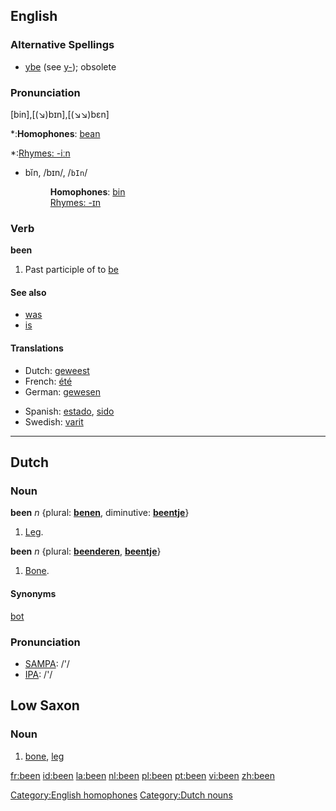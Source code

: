 ==English==

{{rank|who|said|would|46|been|will|no|them}}

===Alternative Spellings===
*[[ybe]] (see [[y-]]); obsolete

===Pronunciation===
[bin],[(↘)bɪn],[(↘↘)bɛn]
*:'''Homophones''': [[bean]] [[Category:English homophones]]
*:[[Rhymes:English:-iːn|Rhymes: -iːn]]
*bĭn, /bɪn/, /<tt>bIn</tt>/
*:'''Homophones''': [[bin]]
*:[[Rhymes:English:-ɪn|Rhymes: -ɪn]]

===Verb===
'''been''' 
# Past participle of to [[be]]

====See also====
*[[was]]
*[[is]]

====Translations====
{{top}}
* Dutch: [[geweest]]
* French: [[été]]
* German: [[gewesen]]
{{mid}}
* Spanish: [[estado]], [[sido]]
* Swedish: [[varit]]
{{bottom}}

----

==Dutch==
===Noun===
'''been''' ''n'' {plural: '''[[benen]]''', diminutive: '''[[beentje]]'''}
#[[leg|Leg]].

'''been''' ''n'' {plural: '''[[beenderen]]''', '''[[beentje]]'''}
#[[bone|Bone]].

====Synonyms====
[[bot]]

===Pronunciation===
*[[w:SAMPA|SAMPA]]: /'/
*[[w:IPA|IPA]]: /'/

==Low Saxon==
===Noun===
# [[bone]], [[leg]]

[[Category:Dutch nouns]]

[[fr:been]]
[[id:been]]
[[la:been]]
[[nl:been]]
[[pl:been]]
[[pt:been]]
[[vi:been]]
[[zh:been]]